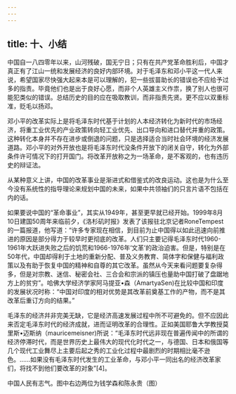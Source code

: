 ```yaml
---
---
---
```

title: 十、小结
---



中国自一八四零年以来，山河残破，国无宁日；只有在共产党革命胜利后，中国才真正有了江山一统和发展经济的良好内部环境。对于毛泽东和邓小平这一代人来说，希望国家尽快强大起来本是可以理解的，犯一些拔苗助长的错误也不应给予过多的指责。毕竟他们也是出于良好心愿，而非个人英雄主义作祟，换了别人也很可能犯类似的错误。总结历史的目的应在吸取教训，而非指责先贤。更不应以双重标准，贬毛以扬邓。

邓小平的改革实际上是将毛泽东时代基于计划的人本经济转化为新时代的市场经济，将重工业优先的产业政策转向轻工业优先、出口导向和进口替代并重的政策。这种转化本身幷不存在进步或倒退的问题，只是选择适合当时社会环境的经济发展道路。邓小平的对外开放也是将毛泽东时代没条件开放下的闭关自守，转化为外部条件许可情况下的打开国门。将改革开放称之为一场革命，是不客观的，也有违历史的辩证法。

从某种意义上讲，中国的改革事业是渐进式和借鉴式的改良运动。这也是为什么至今没有系统性的指导理论来规划中国的未来，如果中共领袖们的只言片语不包括在内的话。

如果要说中国的“革命事业”，其实从1949年，甚至更早就已经开始。1999年8月10日建国50周年来临前夕，《洛杉矶时报》发表了该报驻北京记者RoneTempest的一篇报道，他写道：“许多专家现在相信，到目前为止中国得以如此迅速向前推进的原因是部分得力于较早时更彻底的改革。人们只主要记得毛泽东时代1960-1961年大跃进失败之后的饥荒和1966-1976年‘文革’的政治迫害。但是，特别是在50年代，中国却得利于土地的重新分配、普及义务教育、简体字和保健与福利政策以及有助于恢复中国的精神和自尊的其它改革。虽然从今天来看问题要复杂得多，但是对宗教、迷信、秘密会社、三合会和宗派的镇压也量助中国打破了盘踞地方上的贫穷”。哈佛大学经济学家阿马提亚•森（AmartyaSen)在比较中国和印度的发展状况时称：“中国对印度的相对优势是其改革前奠基工作的产物，而不是其改革后重订方向的结果。”

毛泽东的经济幷非完美无缺，它是经济高速发展过程中所不可避免的。但不应因此来否定毛泽东时代的经济成就，进而证明改革的合理性。正如美国耶鲁大学教授莫里斯•迈斯纳（mauricemeisner)所说：“毛泽东时代远非现在普遍传闻中的所谓的经济停滞时代，而是世界历史上最伟大的现代化时代之一，与德国、日本和俄国等几个现代工业舞尽上主要后起之秀的工业化过程中最剧烈的时期相比毫不逊色。……如果没有毛泽东时代发生的工业革命，与邓小平一同出名的经济改革家们，将找不到他们要改革的对象”[4]。

中国人民有志气。图中右边两位为钱学森和陈永贵（图）